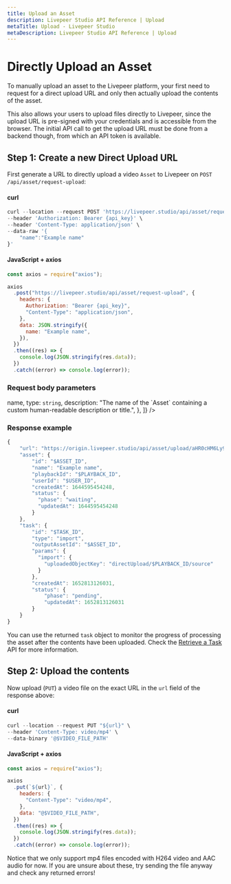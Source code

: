 ```yaml
---
title: Upload an Asset
description: Livepeer Studio API Reference | Upload
metaTitle: Upload - Livepeer Studio
metaDescription: Livepeer Studio API Reference | Upload
---
```


# Directly Upload an Asset

To manually upload an asset to the Livepeer platform, your first need to request
for a direct upload URL and only then actually upload the contents of the asset.

This also allows your users to upload files directly to Livepeer, since the
upload URL is pre-signed with your credentials and is accessible from the
browser. The initial API call to get the upload URL must be done from a backend
though, from which an API token is available.

## Step 1: Create a new Direct Upload URL

First generate a URL to directly upload a video `Asset` to Livepeer on
`POST /api/asset/request-upload`:

#### curl

```jsx
curl --location --request POST 'https://livepeer.studio/api/asset/request-upload' \
--header 'Authorization: Bearer {api_key}' \
--header 'Content-Type: application/json' \
--data-raw '{
    "name":"Example name"
}'
```

#### JavaScript + axios

```javascript
const axios = require("axios");

axios
  .post("https://livepeer.studio/api/asset/request-upload", {
    headers: {
      Authorization: "Bearer {api_key}",
      "Content-Type": "application/json",
    },
    data: JSON.stringify({
      name: "Example name",
    }),
  })
  .then((res) => {
    console.log(JSON.stringify(res.data));
  })
  .catch((error) => console.log(error));
```

### Request body parameters

<Table
  data={[
    {
      parameter: <code>name</code>,
      type: <code>string</code>,
      description:
        "The name of the `Asset` containing a custom human-readable description or title.",
    },
  ]}
/>

### Response example

```jsx
{
    "url": "https://origin.livepeer.studio/api/asset/upload/aHR0cHM6Ly9zdG9yYWdlLmdvb2dsZWFwaXMuY29tL2xwLW55Yy12b2QtbW9uc3Rlci9kaXJlY3RVcGxvYWQvNjI3OHQyZWlrY2JqZXUxNC9zb3VyY2U%2F...",
    "asset": {
        "id": "$ASSET_ID",
        "name": "Example name",
        "playbackId": "$PLAYBACK_ID",
        "userId": "$USER_ID",
        "createdAt": 1644595454248,
        "status": {
          "phase": "waiting",
          "updatedAt": 1644595454248
        }
    },
    "task": {
        "id": "$TASK_ID",
        "type": "import",
        "outputAssetId": "$ASSET_ID",
        "params": {
          "import": {
            "uploadedObjectKey": "directUpload/$PLAYBACK_ID/source"
          }
        },
        "createdAt": 1652813126031,
        "status": {
            "phase": "pending",
            "updatedAt": 1652813126031
        }
    }
}
```

You can use the returned `task` object to monitor the progress of processing the
asset after the contents have been uploaded. Check the
[Retrieve a Task](/docs/api-reference/vod/list-tasks#retrieve-a-task) API for
more information.

## Step 2: Upload the contents

Now upload (`PUT`) a video file on the exact URL in the `url` field of the
response above:

#### curl

```jsx
curl --location --request PUT "${url}" \
--header 'Content-Type: video/mp4' \
--data-binary '@$VIDEO_FILE_PATH'
```

#### JavaScript + axios

```javascript
const axios = require("axios");

axios
  .put(`${url}`, {
    headers: {
      "Content-Type": "video/mp4",
    },
    data: "@$VIDEO_FILE_PATH",
  })
  .then((res) => {
    console.log(JSON.stringify(res.data));
  })
  .catch((error) => console.log(error));
```

Notice that we only support mp4 files encoded with H264 video and AAC audio for
now. If you are unsure about these, try sending the file anyway and check any
returned errors!
